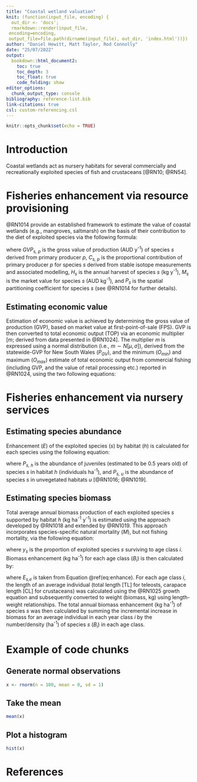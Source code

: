 ```yaml
---
title: "Coastal wetland valuation"
knit: (function(input_file, encoding) {
  out_dir <- 'docs';
  rmarkdown::render(input_file,
 encoding=encoding,
 output_file=file.path(dirname(input_file), out_dir, 'index.html'))})
author: "Daniel Hewitt, Matt Taylor, Rod Connolly"
date: "25/07/2022"
output: 
  bookdown::html_document2:
    toc: true
    toc_depth: 3
    toc_float: true
    code_folding: show
editor_options: 
  chunk_output_type: console
bibliography: reference-list.bib
link-citations: true
csl: custom-referencing.csl
---
```


```r
knitr::opts_chunk$set(echo = TRUE)
```

# Introduction

Coastal wetlands act as nursery habitats for several commercially and recreationally exploited species of fish and crustaceans [@RN10; @RN54].

# Fisheries enhancement via resource provisioning

@RN1014 provide an established framework to estimate the value of coastal wetlands (e.g., mangroves, saltmarsh) on the basis of their contribution to the diet of exploited species via the following formula: 

\begin{equation}
GVP_{s,p} = C_{s,p}\cdot H_s\cdot M_s\cdot P_s

(\#eq:trophic)
\end{equation}

where *GVP<sub>s, p</sub>* is the gross value of production (AUD y<sup>-1</sup>) of species *s* derived from primary producer *p*, *C<sub>s, p</sub>* is the proportional contribution of primary producer *p* for species *s* derived from stable isotope measurements and associated modelling, *H<sub>s</sub>* is the annual harvest of species *s* (kg y<sup>-1</sup>), *M<sub>s</sub>* is the market value for species *s* (AUD kg<sup>-1</sup>), and *P<sub>s</sub>* is the spatial partitioning coefficient for species *s* (see @RN1014 for further details).

## Estimating economic value

Estimation of economic value is achieved by determining the gross value of production (GVP), based on market value at first-point-of-sale (FPS). GVP is then converted to total economic output (TOP) via an economic multiplier [*m*; derived from data presented in @RN1024]. The multiplier *m* is expressed using a normal distribution (i.e., $m \sim N[\mu, \sigma]$), derived from the statewide-GVP for New South Wales (*P<sub>GV</sub>*), and the minimum (*O<sub>min</sub>*) and maximum (*O<sub>max</sub>*) estimate of total economic output from commercial fishing (including GVP, and the value of retail processing etc.) reported in @RN1024, using the two following equations:

\begin{equation}
\sigma = \frac{\frac{O_{max}-O_{min}}{P_{GV}}}{6}

(\#eq:sigma)
\end{equation}

\begin{equation}
\mu = \frac{O_{max}}{P_{GV}}-3\sigma

(\#eq:mu)
\end{equation}

# Fisheries enhancement via nursery services

## Estimating species abundance 

Enhancement (*E*) of the exploited species (*s*) by habitat (*h*) is calculated for each species using the following equation:

\begin{equation}
E_{s,e} = (P_{s, h} - P_{s,u})

(\#eq:enhance)
\end{equation}

where *P<sub>s, h</sub>* is the abundance of juveniles (estimated to be 0.5 years old) of species *s* in habitat *h* (individuals ha<sup>-1</sup>), and *P<sub>s, u</sub>* is the abundance of species *s* in unvegetated habitats *u* [@RN1016; @RN1019].

## Estimating species biomass

Total average annual biomass production of each exploited species *s* supported by habitat *h* (kg ha<sup>-1</sup> y<sup>-1</sup>) is estimated using the approach developed by @RN1018 and extended by @RN1019. This approach incorporates species-specific natural mortality (*M*), but not fishing mortality, via the following equation:

\begin{equation}
y_{s,i} = e^{-Mi}

(\#eq:mortality)
\end{equation}

where *y<sub>s</sub>* is the proportion of exploited species *s* surviving to age class *i*. Biomass enhancement (kg ha<sup>-1</sup>) for each age class (*B<sub>i</sub>*) is then calculated by:

\begin{equation}
B_i = E_{s,e}\cdot e^{-M\cdot(i-0.5)}

(\#eq:class-enhance)
\end{equation}

where *E<sub>s,e</sub>* is taken from Equation \@ref(eq:enhance). For each age class *i*, the length of an average individual (total length [TL] for teleosts, carapace length [CL] for crustaceans) was calculated using the @RN1025 growth equation and subsequently converted to weight (biomass, kg) using length-weight relationships. The total annual biomass enhancement (kg ha<sup>-1</sup>) of species *s* was then calculated by summing the incremental increase in biomass for an average individual in each year class *i* by the number/density (ha<sup>-1</sup>) of species *s* (*B<sub>i</sub>*) in each age class.

# Example of code chunks
## Generate normal observations
```r
x <- rnorm(n = 100, mean = 0, sd = 1)
```

## Take the mean
```r
mean(x)
```

## Plot a histogram
```r
hist(x)
```


# References